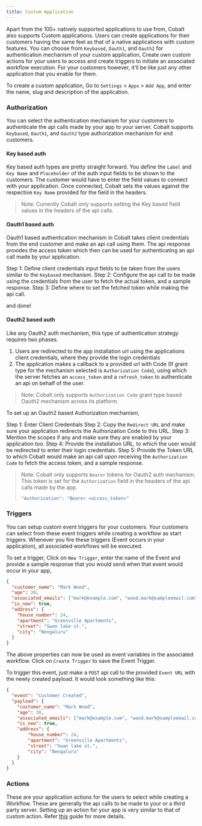 ```yaml
---
title: Custom Application
---
```


Apart from the 100+ natively supported applications to use from, Cobalt also supports Custom applications. Users can create applications for their customers having
the same feel as that of a native applications with custom features. You can choose from `Keybased`, `Oauth1`, and `Oauth2` for authentication mechanism of your custom application,
Create own custom actions for your users to access and create triggers to initiate an associated workflow execution. For your customers however, it'll be like just any other
application that you enable for them.

To create a custom application, Go to `Settings` > `Apps` > `Add App`, and enter the name, slug and description of the application.

### Authorization
You can select the authentication mechanism for your customers to authenticate the api calls made by your app to your server. Cobalt supports `Keybased`, `Oauth1`, and `Oauth2`
type authorization mechanism for end customers.

#### Key based auth
Key based auth types are pretty straight forward. You define the `Label` and `Key Name` and `Placeholder` of the auth input fields to be shown to the customers.
The customer would have to enter the field values to connect with your application. Once connected, Cobalt sets the values against the respective `Key Name` provided
for the field in the headers.

> Note: Currently Cobalt only supports setting the Key based field values in the headers of the api calls.

#### Oauth1 based auth
Oauth1 based authentication mechanism in Cobalt takes client credentials from the end customer and make an api call using them. The api response provides the access token which then
can be used for authenticating an api call made by your application.

Step 1: Define client credentials input fields to be taken from the users similar to the `Keybased` mechanism.
Step 2: Configure the api call to be made using the credentials from the user to fetch the actual token, and a sample response.
Step 3: Define where to set the fetched token while making the api call.

and done!

#### Oauth2 based auth
Like any Oauth2 auth mechanism, this type of authentication strategy requires two phases.

1. Users are redirected to the app installation url using the applications client credentials, where they provide the login credentials
2. The application makes a callback to a provided url with Code (If grant type for the mechanism selected is `Authorization Code`), using which the server fetches
an `access_token` and a `refresh_token` to authenticate an api on behalf of the user.

> Note: Cobalt only supports `Authorization Code` grant type based Oauth2 mechanism across its platform.

To set up an Oauth2 based Authorization mechanism,

Step 1: Enter Client Credentials
Step 2: Copy the `Redirect URL` and make sure your application redirects the Authorization Code to this URL.
Step 3: Mention the scopes if any and make sure they are enabled by your application too.
Step 4: Provide the installation URL, to which the user would be redirected to enter their login credentials.
Step 5: Provide the Token URL to which Cobalt would make an api call upon receiving the `Authorization Code` to fetch the access token, and a sample response.

> Note: Cobalt only supports `Bearer` tokens for Oauth2 auth mechanism. This token is set for the `Authorization` field in the headers of the api calls made by the app.
> ```Bash
>"Authorization": "Bearer <access_token>"
>```

### Triggers
You can setup custom event triggers for your customers. Your customers can select from these event triggers while creating a workflow as start triggers. Whenever
you fire these triggers (Event occurs in your application), all associated workflows will be executed.

To set a trigger, Click on `New Trigger`,  enter the name of the Event and provide a sample response that you would send when that event would occur in your app,

```json Sample event model
{
  "customer_name": "Mark Wood",
  "age": 30,
  "associated_emails": ["mark@example.com", "wood.mark@sampleemail.com"],
  "is_new": true,
  "address": {
    "house_number": 24,
    "apartment": "Greenville Apartments",
    "street": "Swan lake st.",
    "city": "Bengaluru"
  }
}
```
The above properties can now be used as event variables in the associated workflow. Click on `Create Trigger` to save the Event Trigger.

To trigger this event, just make a `POST` api call to the provided `Event URL` with the newly created payload. It would look something like this:

```json Sample Trigger payload
{
  "event": "Customer Created",
  "payload": {
    "customer_name": "Mark Wood",
    "age": 30,
    "associated_emails": ["mark@example.com", "wood.mark@sampleemail.com"],
    "is_new": true,
    "address": {
        "house_number": 24,
        "apartment": "Greenville Apartments",
        "street": "Swan lake st.",
        "city": "Bengaluru"
    }
  }
}
```

### Actions
These are your application actions for the users to select while creating a Workflow. These are generally the api calls to be made to your or a third party server.
Setting up an action for your app is very similar to that of custom action. Refer [this](https://docs.gocobalt.io/guides/developer-settings/actions) guide for more details.